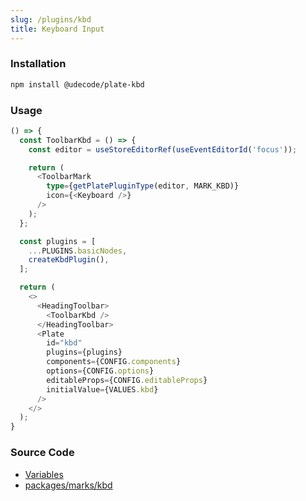 ```yaml
---
slug: /plugins/kbd
title: Keyboard Input
---
```


### Installation

```bash npm2yarn
npm install @udecode/plate-kbd
```

### Usage

```ts live
() => {
  const ToolbarKbd = () => {
    const editor = useStoreEditorRef(useEventEditorId('focus'));

    return (
      <ToolbarMark
        type={getPlatePluginType(editor, MARK_KBD)}
        icon={<Keyboard />}
      />
    );
  };

  const plugins = [
    ...PLUGINS.basicNodes,
    createKbdPlugin(),
  ];

  return (
    <>
      <HeadingToolbar>
        <ToolbarKbd />
      </HeadingToolbar>
      <Plate
        id="kbd"
        plugins={plugins}
        components={CONFIG.components}
        options={CONFIG.options}
        editableProps={CONFIG.editableProps}
        initialValue={VALUES.kbd}
      />
    </>
  );
}
```

### Source Code

- [Variables](https://github.com/udecode/plate/blob/main/docs/src/live/live.tsx)
- [packages/marks/kbd](https://github.com/udecode/plate/tree/main/packages/marks/kbd/src)
